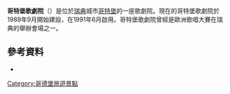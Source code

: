 '''哥特堡歌劇院'''（{{lang-sv|Göteborgsoperan}}）是位於[[瑞典|瑞典]]城市[[哥特堡|哥特堡]]的一座歌劇院。現在的哥特堡歌劇院於1989年9月開始建設，在1991年6月啟用。哥特堡歌劇院曾經是歐洲歌唱大賽在瑞典的舉辦會場之一。
== 參考資料 ==
{{commons category|Göteborgsoperan|Göteborg Opera}}
*{{Official website|http://www.opera.se/}}
{{coord|57|42|40|N|11|57|51|E|type:landmark_scale:3000_region:SE-O|display=title}}

[[Category:哥德堡旅遊景點|Category:哥德堡旅遊景點]]